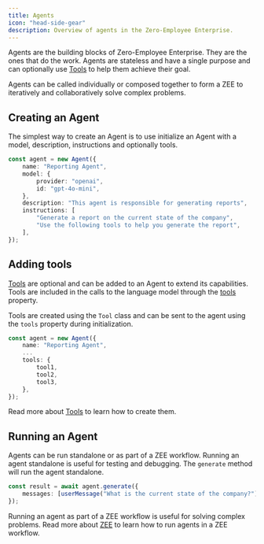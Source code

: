 ```yaml
---
title: Agents
icon: "head-side-gear"
description: Overview of agents in the Zero-Employee Enterprise.
---
```


Agents are the building blocks of Zero-Employee Enterprise. They are the ones that do the work. Agents are stateless and have a single purpose and can optionally use [Tools](/concepts/tools) to help them achieve their goal.

Agents can be called individually or composed together to form a ZEE to iteratively and collaboratively solve complex problems.

## Creating an Agent

The simplest way to create an Agent is to use initialize an Agent with a model, description, instructions and optionally tools.

```typescript
const agent = new Agent({
    name: "Reporting Agent",
    model: {
        provider: "openai",
        id: "gpt-4o-mini",
    },
    description: "This agent is responsible for generating reports",
    instructions: [
        "Generate a report on the current state of the company",
        "Use the following tools to help you generate the report",
    ],
});
```

## Adding tools

[Tools](/concepts/tools) are optional and can be added to an Agent to extend its capabilities. Tools are included in the calls to the language model through the [tools](https://sdk.vercel.ai/docs/ai-sdk-core/tools-and-tool-calling) property.

Tools are created using the `Tool` class and can be sent to the agent using the `tools` property during initialization.

```typescript
const agent = new Agent({
    name: "Reporting Agent",
    ...
    tools: {
        tool1,
        tool2,
        tool3,
    },
});
```

Read more about [Tools](/concepts/tools) to learn how to create them.

## Running an Agent

Agents can be run standalone or as part of a ZEE workflow. Running an agent standalone is useful for testing and debugging. The `generate` method will run the agent standalone.

```typescript
const result = await agent.generate({
    messages: [userMessage("What is the current state of the company?")],
});
```

Running an agent as part of a ZEE workflow is useful for solving complex problems. Read more about [ZEE](/concepts/zee-workflows) to learn how to run agents in a ZEE workflow.
